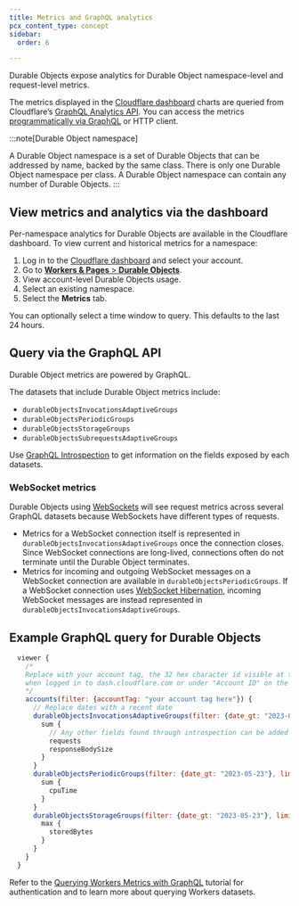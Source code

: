 ```yaml
---
title: Metrics and GraphQL analytics
pcx_content_type: concept
sidebar:
  order: 6

---
```


Durable Objects expose analytics for Durable Object namespace-level and request-level metrics.

The metrics displayed in the [Cloudflare dashboard](https://dash.cloudflare.com/) charts are queried from Cloudflare’s [GraphQL Analytics API](/analytics/graphql-api/). You can access the metrics [programmatically via GraphQL](#query-via-the-graphql-api) or HTTP client.

:::note[Durable Object namespace]

A Durable Object namespace is a set of Durable Objects that can be addressed by name, backed by the same class. There is only one Durable Object namespace per class. A Durable Object namespace can contain any number of Durable Objects. 
:::

## View metrics and analytics via the dashboard

Per-namespace analytics for Durable Objects are available in the Cloudflare dashboard. To view current and historical metrics for a namespace:

1. Log in to the [Cloudflare dashboard](https://dash.cloudflare.com) and select your account.
2. Go to [**Workers & Pages** > **Durable Objects**](https://dash.cloudflare.com/?to=/:account/workers/durable-objects).
3. View account-level Durable Objects usage.
4. Select an existing namespace.
5. Select the **Metrics** tab.

You can optionally select a time window to query. This defaults to the last 24 hours.

## Query via the GraphQL API

Durable Object metrics are powered by GraphQL.

The datasets that include Durable Object metrics include:

* `durableObjectsInvocationsAdaptiveGroups`
* `durableObjectsPeriodicGroups`
* `durableObjectsStorageGroups`
* `durableObjectsSubrequestsAdaptiveGroups`

Use [GraphQL Introspection](/analytics/graphql-api/features/discovery/introspection/) to get information on the fields exposed by each datasets.

### WebSocket metrics

Durable Objects using [WebSockets](/durable-objects/reference/websockets/) will see request metrics across several GraphQL datasets because WebSockets have different types of requests.

* Metrics for a WebSocket connection itself is represented in `durableObjectsInvocationsAdaptiveGroups` once the connection closes. Since WebSocket connections are long-lived, connections often do not terminate until the Durable Object terminates.
* Metrics for incoming and outgoing WebSocket messages on a WebSocket connection are available in `durableObjectsPeriodicGroups`. If a WebSocket connection uses [WebSocket Hibernation](/durable-objects/reference/websockets/#websocket-hibernation), incoming WebSocket messages are instead represented in `durableObjectsInvocationsAdaptiveGroups`.

## Example GraphQL query for Durable Objects

```js
  viewer {
    /* 
    Replace with your account tag, the 32 hex character id visible at the beginning of any url
    when logged in to dash.cloudflare.com or under "Account ID" on the sidebar of the Workers & Pages Overview 
    */ 
    accounts(filter: {accountTag: "your account tag here"}) {
      // Replace dates with a recent date
      durableObjectsInvocationsAdaptiveGroups(filter: {date_gt: "2023-05-23"}, limit: 1000) {
        sum {
          // Any other fields found through introspection can be added here
          requests
          responseBodySize
        }
      }
      durableObjectsPeriodicGroups(filter: {date_gt: "2023-05-23"}, limit: 1000) {
        sum {
          cpuTime
        }
      }
      durableObjectsStorageGroups(filter: {date_gt: "2023-05-23"}, limit: 1000) {
        max {
          storedBytes
        }
      }
    }
  }
```

Refer to the [Querying Workers Metrics with GraphQL](/analytics/graphql-api/tutorials/querying-workers-metrics/) tutorial for authentication and to learn more about querying Workers datasets.
